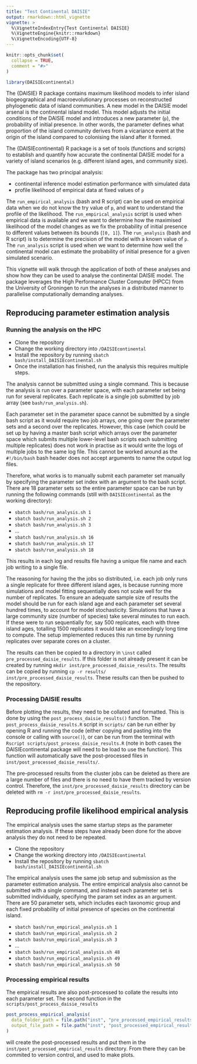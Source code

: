 ```yaml
---
title: "Test Continental DAISIE"
output: rmarkdown::html_vignette
vignette: >
  %\VignetteIndexEntry{Test Continental DAISIE}
  %\VignetteEngine{knitr::rmarkdown}
  %\VignetteEncoding{UTF-8}
---
```


```r
knitr::opts_chunk$set(
  collapse = TRUE,
  comment = "#>"
)
```

```r
library(DAISIEcontinental)
```

The {DAISIE} R package contains maximum likelihood models to infer island biogeographical and macroevolutionary processes on reconstructed phylogenetic data of island communities. A new model in the DAISIE model arsenal is the continental island model. This model adjusts the initial conditions of the DAISIE model and introduces a new parameter (`p`), the probability of initial presence. In other words, the parameter defines what proportion of the island community derives from a vicariance event at the origin of the island compared to colonising the island after it formed. 

The {DAISIEcontinental} R package is a set of tools (functions and scripts) to establish and quantify how accurate the continental DAISIE model for a variety of island scenarios (e.g. different island ages, and community size).

The package has two principal analysis:

* continental inference model estimation performance with simulated data
* profile likelihood of empirical data at fixed values of `p`

The `run_empirical_analysis` (bash and R script) can be used on empirical data when we do not know the try value of `p`, and want to understand the profile of the likelihood. The `run_empirical_analysis` script is used when empirical data is available and we want to determine how the maximised likelihood of the model changes as we fix the probability of initial presence to different values between its bounds (`[0, 1]`). The `run_analysis` (bash and R script) is to determine the precision of the model with a known value of `p`. The `run_analysis` script is used when we want to determine how well the continental model can estimate the probability of initial presence for a given simulated scenario.

This vignette will walk through the application of both of these analyses and show how they can be used to analyse the continental DAISIE model. The package leverages the High Performance Cluster Computer (HPCC) from the University of Groningen to run the analyses in a distributed manner to parallelise computationally demanding analyses.

## Reproducing parameter estimation analysis

### Running the analysis on the HPC

* Clone the repository
* Change the working directory into `/DAISIEcontinental`
* Install the repository by running `sbatch bash/install_DAISIEcontinental.sh`
* Once the installation has finished, run the analysis this requires multiple
steps.

The analysis cannot be submitted using a single command. This is because the 
analysis is run over a parameter space, with each parameter set being run
for several replicates. Each replicate is a single job submitted by job array
(see `bash/run_analysis.sh`).

Each parameter set in the parameter space cannot be submitted by a single 
bash script as it would require two job arrays, one going over the parameter
sets and a second over the replicates. However, this case (which could be set
up by having a master bash script which arrays over the parameter space which
submits multiple lower-level bash scripts each submitting multiple replicates)
does not work in practise as it would write the logs of multiple jobs to the 
same log file. This cannot be worked around as the `#!/bin/bash` bash header
does not accept arguments to name the output log files.

Therefore, what works is to manually submit each parameter set manually by
specifying the parameter set index with an argument to the bash script. There
are 18 parameter sets so the entire parameter space can be run by running the 
following commands (still with `DAISIEcontinental` as the working directory):

* `sbatch bash/run_analysis.sh 1`
* `sbatch bash/run_analysis.sh 2`
* `sbatch bash/run_analysis.sh 3`
* ...
* `sbatch bash/run_analysis.sh 16`
* `sbatch bash/run_analysis.sh 17`
* `sbatch bash/run_analysis.sh 18`

This results in each log and results file having a unique file name and each
job writing to a single file.

The reasoning for having the the jobs so distributed, i.e. each job only runs
a single replicate for three different island ages, is because running more
simulations and model fitting sequentially does not scale well for the number
of replicates. To ensure an adequate sample size of results the model should be
run for each island age and each parameter set several hundred times, to account
for model stochasticity. Simulations that have a large community size (number of
species) take several minutes to run each. If these were to run sequentially
for, say 500 replicates, each with three island ages, totalling 1500 replicates
it would take an exceedingly long time to compute. The setup implemented
reduces this run time by running replicates over separate cores on a cluster.

The results can then be copied to a directory in `\inst` called 
`pre_processed_daisie_results`. If this folder is not already present it can be
created by running `mkdir inst/pre_processed_daisie_results`. The results can
be copied by running `cp -r results/ inst/pre_processed_daisie_results`. These
results can then be pushed to the repository.

### Processing DAISIE results

Before plotting the results, they need to be collated and formatted. This is
done by using the `post_process_daisie_results()` function. The 
`post_process_daisie_results.R` script in `scripts/` can be run either by
opening R and running the code (either copying and pasting into the console or
calling with `source()`), or can be run from the terminal with 
`Rscript scripts/post_process_daisie_results.R` (note in both cases the 
DAISIEcontinental package will need to be load to use the function). This 
function will automatically save the post-processed files in 
`inst/post_processed_daisie_results/`.

The pre-processed results from the cluster jobs can be deleted as there are a 
large number of files and there is no need to have them tracked by version 
control. Therefore, the `inst/pre_processed_daisie_results` directory can be
deleted with `rm -r inst/pre_processed_daisie_results`.

## Reproducing profile likelihood empirical analysis

The empirical analysis uses the same startup steps as the parameter estimation
analysis. If these steps have already been done for the above analysis they do
not need to be repeated.

* Clone the repository
* Change the working directory into `/DAISIEcontinental`
* Install the repository by running `sbatch bash/install_DAISIEcontinental.sh`

The empirical analysis uses the same job setup and submission as the parameter
estimation analysis. The entire empirical analysis also cannot be submitted 
with a single command, and instead each parameter set is submitted individually, 
specifying the param set index as an argument. There are 50 parameter sets,
which includes each taxonomic group and each fixed probability of initial 
presence of species on the continental island.

* `sbatch bash/run_empirical_analysis.sh 1`
* `sbatch bash/run_empirical_analysis.sh 2`
* `sbatch bash/run_empirical_analysis.sh 3`
* ...
* `sbatch bash/run_empirical_analysis.sh 48`
* `sbatch bash/run_empirical_analysis.sh 49`
* `sbatch bash/run_empirical_analysis.sh 50`

### Processing empirical results

The empirical results are also post-processed to collate the results into each
parameter set. The second function in the `scripts/post_process_daisie_results`

```r
post_process_empirical_analysis(
  data_folder_path = file.path("inst", "pre_processed_empirical_results"),
  output_file_path = file.path("inst", "post_processed_empirical_results")
)
```

will create the post-processed results and put them in the
`inst/post_processed_empirical_results` directory. From there they can be
commited to version control, and used to make plots.

